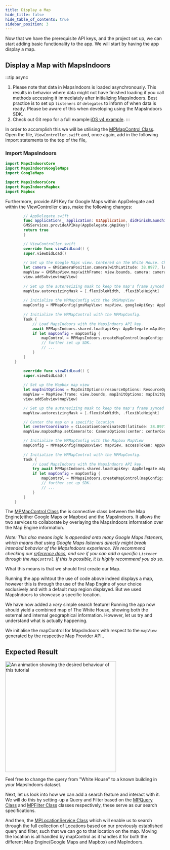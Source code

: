 ```yaml
---
title: Display a Map
hide_title: false
hide_table_of_contents: true
sidebar_position: 3
---
```



Now that we have the prerequisite API keys, and the project set up, we can start adding basic functionality to the app. We will start by having the app display a map.

## Display a Map with MapsIndoors

:::tip async

1. Please note that data in MapsIndoors is loaded asynchronously. This results in behavior where data might not have finished loading if you call methods accessing it immediately after initializing MapsIndoors. Best practice is to set up `listeners` or `delegates` to inform of when data is ready. Please be aware of this when developing using the MapsIndoors SDK.
2. Check out Git repo for a full example:[iOS v4 example](https://github.com/MapsPeople/MapsIndoors-iOS-Examples).
:::

In order to accomplish this we will be utilising the [MPMapControl Class](https://app.mapsindoors.com/mapsindoors/reference/ios/v3/interface_m_p_map_control.html). Open the file, `ViewController.swift` and, once again, add in the following import statements to the top of the file,

### Import MapsIndoors

<Tabs groupId="getting-started-ios-v4-map">
<TabItem value="swift-google" label="Swift - Google Maps" default>

```swift
import MapsIndoorsCore
import MapsIndoorsGoogleMaps
import GoogleMaps
```

</TabItem>
<TabItem value="swift-mapbox" label="Swift - Mapbox" default>

```swift
import MapsIndoorsCore
import MapsIndoorsMapbox
import Mapbox
```

</TabItem>
</Tabs>

Furthermore, provide API Key for Google Maps within AppDelegate and within the ViewController class, make the following changes:

<Tabs groupId="getting-started-ios-v4-map">
<TabItem value="swift-google" label="Swift - Google Maps" default>

```swift
        // AppDelegate.swift
        func application(_ application: UIApplication, didFinishLaunchingWithOptions launchOptions: [UIApplication.LaunchOptionsKey: Any]?) -> Bool {
        GMSServices.provideAPIKey(AppDelegate.gApiKey!)
        return true
        }

        // ViewController.swift
        override func viewDidLoad() {
        super.viewDidLoad()
        
        // Set up the Google Maps view. Centered on The White House. Change this to center on a building in your MapsIndoors dataset
        let camera = GMSCameraPosition.camera(withLatitude: 38.8977, longitude: -77.0365, zoom: 20)
        mapView = GMSMapView.map(withFrame: view.bounds, camera: camera)
        view.addSubview(mapView)
        
        // Set up the autoresizing mask to keep the map's frame synced with the view controller's frame.
        mapView.autoresizingMask = [.flexibleWidth, .flexibleHeight]
        
        // Initialize the MPMapConfig with the GMSMapView
        mapConfig = MPMapConfig(gmsMapView: mapView, googleApiKey: AppDelegate.gApiKey!)
        
        // Initialize the MPMapControl with the MPMapConfig.
        Task {
            // Load MapsIndoors with the MapsIndoors API key.
            await MPMapsIndoors.shared.load(apiKey: AppDelegate.mApiKey)
            if let mapConfig = mapConfig {
                mapControl = MPMapsIndoors.createMapControl(mapConfig: mapConfig)
                // further set up SDK.
                // ...
            }
        }
    }
```

</TabItem>
<TabItem value="swift-mapbox" label="Swift - Mapbox" default>

```swift
        override func viewDidLoad() {
        super.viewDidLoad()
        
        // Set up the Mapbox map view
        let mapInitOptions = MapInitOptions(resourceOptions: ResourceOptions(accessToken: AppDelegate.mApiKey))
        mapView = MapView(frame: view.bounds, mapInitOptions: mapInitOptions)
        view.addSubview(mapView)

        // Set up the autoresizing mask to keep the map's frame synced with the view controller's frame.
        mapView.autoresizingMask = [.flexibleWidth, .flexibleHeight]

        // Center the map on a specific location
        let centerCoordinate = CLLocationCoordinate2D(latitude: 38.8977, longitude: -77.0365)
        mapView.mapboxMap.setCamera(to: CameraOptions(center: centerCoordinate, zoom: 20))

        // Initialize the MPMapConfig with the Mapbox MapView
        mapConfig = MPMapConfig(mapBoxView: mapView, accessToken: AppDelegate.mapBoxApiKey!)
        
        // Initialize the MPMapControl with the MPMapConfig.
        Task {
            // Load MapsIndoors with the MapsIndoors API key.
            try await MPMapsIndoors.shared.load(apiKey: AppDelegate.mApiKey)
            if let mapConfig = mapConfig {
                mapControl = MPMapsIndoors.createMapControl(mapConfig: mapConfig)
                // further set up SDK.
                // ...
            }
        }
    }
```

</TabItem>
</Tabs>

The [MPMapControl Class](https://app.mapsindoors.com/mapsindoors/reference/ios/v3/interface_m_p_map_control.html) the is connective class between the Map Engine(either Google Maps or Mapbox) and the MapsIndoors. It allows the two services to collaborate by overlaying the MapsIndoors information over the Map Engine information.

*Note: This also means logic is appended onto many Google Maps listeners, which means that using Google Maps listeners directly might break intended behavior of the MapsIndoors experience. We recommend checking our [reference docs](https://app.mapsindoors.com/mapsindoors/reference/ios/v3/index.html), and see if you can add a specific `Listener` through the `MapControl`. If this is possible, it is highly recommend you do so.*

What this means is that we should first create our Map.

Running the app wihtout the use of code above indeed displays a map, however this is through the use of the Map Engine of your choice exclusively and with a default map region displayed. But we used MapsIndoors to showcase a specific location.

We have now added a *very* simple search feature! Running the app now should yield a combined map of The White House, showing both the external and internal geographical information. However, let us try and understand what is actually happening.

We initialise the mapControl for MapsIndoors with respect to the `mapView` generated by the respective Map Provider API..

## Expected Result

<img src="/img/getting-started/ios_display-a-map.png" alt="An animation showing the desired behaviour of this tutorial" width="350"/>

Feel free to change the query from "White House" to a known building in *your* MapsIndoors dataset.

Next, let us look into how we can add a search feature and interact with it. We will do this by  setting-up a Query and Filter based on the [MPQuery Class](https://app.mapsindoors.com/mapsindoors/reference/ios/v3/interface_m_p_query.html#a9da8ff62b6d17e45403b9005c73e811f) and [MPFilter Class](https://app.mapsindoors.com/mapsindoors/reference/ios/v3/interface_m_p_filter.html) classes respectively, these serve as our search specifications.

And then, the [MPLocationService Class](https://app.mapsindoors.com/mapsindoors/reference/ios/v3/interface_m_p_location_service.html#a140844121a239dcf1709210e1723c312) which will enable us to search through the full collection of Locations based on our previously established query and filter, such that we can go to that location on the map. Moving the location is all handled by mapControl as it handles it for both the different Map Engine(Google Maps and Mapbox) and MapIndoors.
